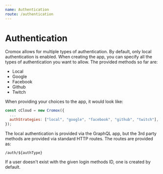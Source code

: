 ```yaml
---
name: Authentication
route: /authentication
---
```


# Authentication

Cromox allows for multiple types of authentication. By default, only local authentication is enabled. When creating the app,
you can specify all the types of authentication you want to allow. The provided methods so far are:

- Local
- Google
- Facebook
- Github
- Twitch

When providing your choices to the app, it would look like:

```javascript
const cCloud = new Cromox({
  ...
  authStrategies: ["local", "google", "facebook", "github", "twitch"],
});
```

The local authentication is provided via the GraphQL app, but the 3rd party methods are provided via standard HTTP routes.
The routes are provided as:

`/auth/${authType}`

If a user doesn't exist with the given login methods ID, one is created by default.
